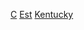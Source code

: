 {{United States topic|prefix=:Category:各世紀|suffix=建立}}
[[Category:各年肯塔基州建立|C]]
[[Category:各世紀肯塔基州|Est]]
[[Category:各世紀美國建立|Kentucky]]